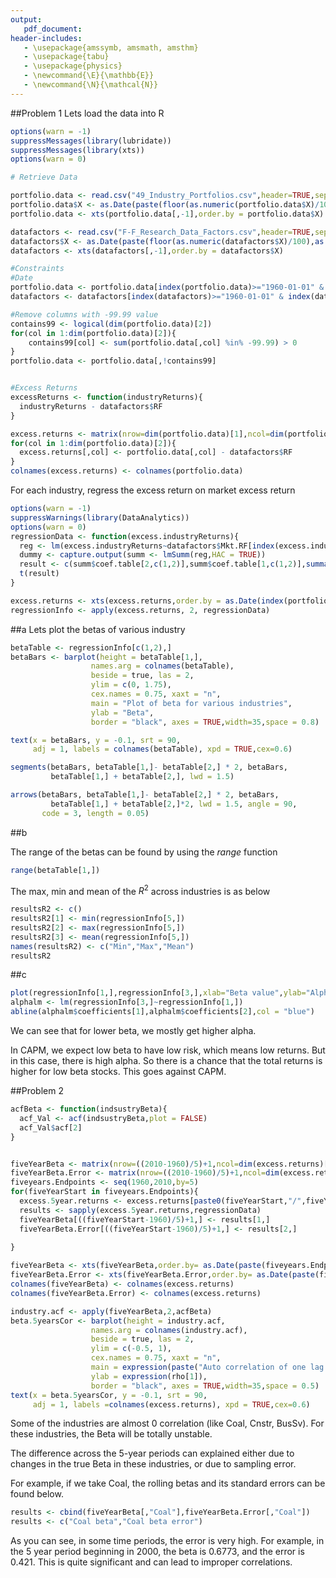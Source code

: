 ```yaml
---
output: 
   pdf_document:
header-includes:
   - \usepackage{amssymb, amsmath, amsthm}
   - \usepackage{tabu}
   - \usepackage{physics}
   - \newcommand{\E}{\mathbb{E}}
   - \newcommand{\N}{\mathcal{N}}
---
```


\noindent \begin{tabu} to \textwidth {@{}X[4 l] @{}X[r]}
  \textbf{Assigment 2}           & \\ 
  \textbf{Mgmt 237E: Empirical Methods} & \\ 
  \textbf{Ian Laker, PrasanthKumar, Nitish Ramkumar}         & 
\end{tabu}

##Problem 1
Lets load the data into R
```r
options(warn = -1)
suppressMessages(library(lubridate))
suppressMessages(library(xts))
options(warn = 0)

# Retrieve Data

portfolio.data <- read.csv("49_Industry_Portfolios.csv",header=TRUE,sep = ",",stringsAsFactors = FALSE,skip = 11,nrows = 1085)
portfolio.data$X <- as.Date(paste(floor(as.numeric(portfolio.data$X)/100),as.numeric(portfolio.data$X) %% 100,"01",sep = "-"))
portfolio.data <- xts(portfolio.data[,-1],order.by = portfolio.data$X)

datafactors <- read.csv("F-F_Research_Data_Factors.csv",header=TRUE,sep = ",",stringsAsFactors = FALSE,skip = 3,nrows=1085)
datafactors$X <- as.Date(paste(floor(as.numeric(datafactors$X)/100),as.numeric(datafactors$X) %% 100,"01",sep = "-"))
datafactors <- xts(datafactors[,-1],order.by = datafactors$X)

#Constraints
#Date
portfolio.data <- portfolio.data[index(portfolio.data)>="1960-01-01" & index(portfolio.data)<="2015-12-31",]
datafactors <- datafactors[index(datafactors)>="1960-01-01" & index(datafactors)<="2015-12-31",]

#Remove columns with -99.99 value
contains99 <- logical(dim(portfolio.data)[2])
for(col in 1:dim(portfolio.data)[2]){
    contains99[col] <- sum(portfolio.data[,col] %in% -99.99) > 0
}
portfolio.data <- portfolio.data[,!contains99]


#Excess Returns
excessReturns <- function(industryReturns){
  industryReturns - datafactors$RF
}

excess.returns <- matrix(nrow=dim(portfolio.data)[1],ncol=dim(portfolio.data)[2])
for(col in 1:dim(portfolio.data)[2]){
  excess.returns[,col] <- portfolio.data[,col] - datafactors$RF  
}
colnames(excess.returns) <- colnames(portfolio.data)

```

For each industry, regress the excess return on market excess return  

```r
options(warn = -1)
suppressWarnings(library(DataAnalytics))
options(warn = 0)
regressionData <- function(excess.industryReturns){
  reg <- lm(excess.industryReturns~datafactors$Mkt.RF[index(excess.industryReturns)])
  dummy <- capture.output(summ <- lmSumm(reg,HAC = TRUE))
  result <- c(summ$coef.table[2,c(1,2)],summ$coef.table[1,c(1,2)],summary(summ$lmfit)$r.squared)
  t(result)
}

excess.returns <- xts(excess.returns,order.by = as.Date(index(portfolio.data)))
regressionInfo <- apply(excess.returns, 2, regressionData)
```



##a 
Lets plot the betas of various industry

```r

betaTable <- regressionInfo[c(1,2),]
betaBars <- barplot(height = betaTable[1,],
                  names.arg = colnames(betaTable),
                  beside = true, las = 2,
                  ylim = c(0, 1.75),
                  cex.names = 0.75, xaxt = "n",
                  main = "Plot of beta for various industries",
                  ylab = "Beta",
                  border = "black", axes = TRUE,width=35,space = 0.8)

text(x = betaBars, y = -0.1, srt = 90,
     adj = 1, labels = colnames(betaTable), xpd = TRUE,cex=0.6)

segments(betaBars, betaTable[1,]- betaTable[2,] * 2, betaBars,
         betaTable[1,] + betaTable[2,], lwd = 1.5)

arrows(betaBars, betaTable[1,]- betaTable[2,] * 2, betaBars,
         betaTable[1,] + betaTable[2,]*2, lwd = 1.5, angle = 90,
       code = 3, length = 0.05)

```

##b

The range of the betas can be found by using the *range* function
```r
range(betaTable[1,])
```
  
The max, min and mean of the $R^2$ across industries is as below
```r
resultsR2 <- c()
resultsR2[1] <- min(regressionInfo[5,])
resultsR2[2] <- max(regressionInfo[5,])
resultsR2[3] <- mean(regressionInfo[5,])
names(resultsR2) <- c("Min","Max","Mean")
resultsR2
```

##c
```r
plot(regressionInfo[1,],regressionInfo[3,],xlab="Beta value",ylab="Alpha value",main = "data and regression plot of alpha vs beta of all indsustries")
alphalm <- lm(regressionInfo[3,]~regressionInfo[1,])
abline(alphalm$coefficients[1],alphalm$coefficients[2],col = "blue")

```

We can see that for lower beta, we mostly get higher alpha.  
  
In CAPM, we expect low beta to have low risk, which means low returns. But in this case, there is high alpha. So there is a chance that the total returns is higher for low beta stocks. This goes against CAPM. 


##Problem 2  
  
```r
acfBeta <- function(indsustryBeta){
  acf_Val <- acf(indsustryBeta,plot = FALSE)
  acf_Val$acf[2]
}


fiveYearBeta <- matrix(nrow=((2010-1960)/5)+1,ncol=dim(excess.returns)[2])
fiveYearBeta.Error <- matrix(nrow=((2010-1960)/5)+1,ncol=dim(excess.returns)[2])
fiveyears.Endpoints <- seq(1960,2010,by=5) 
for(fiveYearStart in fiveyears.Endpoints){
  excess.5year.returns <- excess.returns[paste0(fiveYearStart,"/",fiveYearStart+4)]
  results <- sapply(excess.5year.returns,regressionData)
  fiveYearBeta[((fiveYearStart-1960)/5)+1,] <- results[1,]
  fiveYearBeta.Error[((fiveYearStart-1960)/5)+1,] <- results[2,]
  
}

fiveYearBeta <- xts(fiveYearBeta,order.by= as.Date(paste(fiveyears.Endpoints,"01","01",sep = "-")))
fiveYearBeta.Error <- xts(fiveYearBeta.Error,order.by= as.Date(paste(fiveyears.Endpoints,"01","01",sep = "-")))
colnames(fiveYearBeta) <- colnames(excess.returns)
colnames(fiveYearBeta.Error) <- colnames(excess.returns)

industry.acf <- apply(fiveYearBeta,2,acfBeta)
beta.5yearsCor <- barplot(height = industry.acf,
                  names.arg = colnames(industry.acf),
                  beside = true, las = 2,
                  ylim = c(-0.5, 1),
                  cex.names = 0.75, xaxt = "n",
                  main = expression(paste("Auto correlation of one lag for industry ",beta[s])),
                  ylab = expression(rho[1]),
                  border = "black", axes = TRUE,width=35,space = 0.5)
text(x = beta.5yearsCor, y = -0.1, srt = 90,
     adj = 1, labels =colnames(excess.returns), xpd = TRUE,cex=0.6)

```


Some of the industries are almost 0 correlation (like Coal, Cnstr, BusSv). For these industries, the Beta will be totally unstable.  
  
The difference across the 5-year periods can explained either due to changes in the true Beta in these industries, or due to sampling error.  
  
For example, if we take Coal, the rolling betas and its standard errors can be found below.  

```r
results <- cbind(fiveYearBeta[,"Coal"],fiveYearBeta.Error[,"Coal"])
results <- c("Coal beta","Coal beta error")
```
  
As you can see, in some time periods, the error is very high. For example, in the 5 year period beginning in 2000, the beta is 0.6773, and the error is 0.421. This is quite significant and can lead to improper correlations.    

  